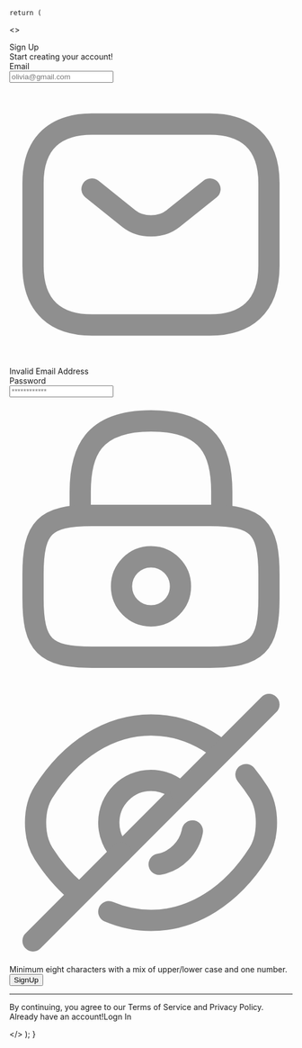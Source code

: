     return (
<>
<div className=" flex flex-col justify-start items-center gap-[32px] mr-[180px] mt-[39.5px] p-0">

<div className="p-0 flex flex-col justify-start items-stretch gap-[6px] grow-0 self-stretch">
<div className="h-[32px] self-stretch grow-0 font-roboto text-[24px] font-semibold leading-[1.33] text-center text-[#171717]">
  Sign Up
</div>
<div className="h-[24px] self-stretch grow-0 font-roboto text-[16px] font-normal leading-[1.5] tracking-[0.1px] text-center text-[#5f5f5f]">
  Start creating your account!
</div>
</div>

<div className="h-[93px] self-stretch grow-0 flex flex-col justify-start items-start gap-[6px] p-0">
  <div style= {{ 
      height: '20px', flexGrow: '0', textShadow: '0 0 0 #f4ebff, 0 1px 2px rgba(16, 24, 40, 0.05)', fontFamily: 'Roboto', fontSize: '14px', fontWeight: '500', fontStretch: 'normal', fontStyle: 'normal', textAlign: 'left', color: '#8f8f8f'}}> Email</div>
 <div class="relative flex items-center">
  <input 
    type="email" 
    placeholder="olivia@gmail.com" 
    class="h-[44px] w-full pl-[32px] pr-[14px] rounded-[8px] border border-[#e3e3e3] text-base"
  />
  <svg 
    class="absolute left-2 top-1/2 transform -translate-y-1/2 w-[20px] h-[20px] text-[#8F8F8F]"
    viewBox="0 0 20 20" 
    fill="none" 
    xmlns="http://www.w3.org/2000/svg"
  >
    <path 
      d="M14.166 17.0832H5.83268C3.33268 17.0832 1.66602 15.8332 1.66602 12.9165V7.08317C1.66602 4.1665 3.33268 2.9165 5.83268 2.9165H14.166C16.666 2.9165 18.3327 4.1665 18.3327 7.08317V12.9165C18.3327 15.8332 16.666 17.0832 14.166 17.0832Z" 
      stroke="#8F8F8F" 
      stroke-width="1.5" 
      stroke-miterlimit="10" 
      stroke-linecap="round" 
      stroke-linejoin="round"
    />
    <path 
      d="M14.1673 7.5L11.559 9.58333C10.7006 10.2667 9.29231 10.2667 8.43398 9.58333L5.83398 7.5" 
      stroke="#8F8F8F" 
      stroke-width="1.5" 
      stroke-miterlimit="10" 
      stroke-linecap="round" 
      stroke-linejoin="round"
    />
  </svg>
</div>
<div className="h-[17px] self-stretch grow-0 font-inter text-[14px] font-normal leading-normal tracking-normal text-[#93000a]">
  Invalid Email Address
</div>
</div>


<div className="h-[110px] self-stretch grow-0 flex flex-col justify-start items-start gap-[6px] p-0">
  <span className="w-[62px] h-[20px] grow-0 font-roboto text-[14px] font-medium leading-[1.43] text-left text-[#8f8f8f]">
  Password
</span>
<div class="relative flex items-center">
  <input 
    type="password" 
    placeholder="************" 
    class="h-[44px] w-full pl-[40px] pr-[14px] rounded-[8px] border border-[#e3e3e3] bg-white"
  />
  <svg 
    class="absolute left-3 top-1/2 transform -translate-y-1/2 w-[20px] h-[20px] text-[#8F8F8F]"
    viewBox="0 0 20 20" 
    fill="none" 
    xmlns="http://www.w3.org/2000/svg"
  >
    <path 
      d="M5 8.33317V6.6665C5 3.90817 5.83333 1.6665 10 1.6665C14.1667 1.6665 15 3.90817 15 6.6665V8.33317" 
      stroke="#8F8F8F" 
      stroke-width="1.5" 
      stroke-linecap="round" 
      stroke-linejoin="round"
    />
    <path 
      d="M9.99935 15.4167C11.1499 15.4167 12.0827 14.4839 12.0827 13.3333C12.0827 12.1827 11.1499 11.25 9.99935 11.25C8.84876 11.25 7.91602 12.1827 7.91602 13.3333C7.91602 14.4839 8.84876 15.4167 9.99935 15.4167Z" 
      stroke="#8F8F8F" 
      stroke-width="1.5" 
      stroke-linecap="round" 
      stroke-linejoin="round"
    />
    <path 
      d="M14.166 18.3335H5.83268C2.49935 18.3335 1.66602 17.5002 1.66602 14.1668V12.5002C1.66602 9.16683 2.49935 8.3335 5.83268 8.3335H14.166C17.4993 8.3335 18.3327 9.16683 18.3327 12.5002V14.1668C18.3327 17.5002 17.4993 18.3335 14.166 18.3335Z" 
      stroke="#8F8F8F" 
      stroke-width="1.5" 
      stroke-linecap="round" 
      stroke-linejoin="round"
    />
  </svg>
  <svg 
    class="absolute right-3 top-1/2 transform -translate-y-1/2 w-[20px] h-[20px] text-[#8F8F8F]"
     viewBox="0 0 20 20" fill="none" xmlns="http://www.w3.org/2000/svg">
<path d="M12.1092 7.8916L7.89258 12.1083C7.35091 11.5666 7.01758 10.8249 7.01758 9.99993C7.01758 8.34993 8.35091 7.0166 10.0009 7.0166C10.8259 7.0166 11.5676 7.34994 12.1092 7.8916Z" stroke="#8F8F8F" stroke-width="1.5" stroke-linecap="round" stroke-linejoin="round"/>
<path d="M14.8499 4.8084C13.3915 3.7084 11.7249 3.1084 9.99987 3.1084C7.0582 3.1084 4.31654 4.84173 2.4082 7.84173C1.6582 9.01673 1.6582 10.9917 2.4082 12.1667C3.06654 13.2001 3.8332 14.0917 4.66654 14.8084" stroke="#8F8F8F" stroke-width="1.5" stroke-linecap="round" stroke-linejoin="round"/>
<path d="M7.01758 16.2751C7.96758 16.6751 8.97591 16.8917 10.0009 16.8917C12.9426 16.8917 15.6842 15.1584 17.5926 12.1584C18.3426 10.9834 18.3426 9.0084 17.5926 7.8334C17.3176 7.40006 17.0176 6.99173 16.7092 6.6084" stroke="#8F8F8F" stroke-width="1.5" stroke-linecap="round" stroke-linejoin="round"/>
<path d="M12.9242 10.5835C12.7076 11.7585 11.7492 12.7168 10.5742 12.9335" stroke="#8F8F8F" stroke-width="1.5" stroke-linecap="round" stroke-linejoin="round"/>
<path d="M7.89102 12.1084L1.66602 18.3334" stroke="#8F8F8F" stroke-width="1.5" stroke-linecap="round" stroke-linejoin="round"/>
<path d="M18.3324 1.6665L12.1074 7.8915" stroke="#8F8F8F" stroke-width="1.5" stroke-linecap="round" stroke-linejoin="round"/>
</svg>
</div>
<div class="h-[34px] self-stretch grow-0 font-inter text-[14px] font-normal text-[#6a6a70]">
  Minimum eight characters with a mix of upper/lower case and one number.
</div>
</div>
<button style={{
     height: '40px',
  alignSelf: 'stretch',
  flexGrow:'0',
  display: 'flex',
  flexDirection: 'row',
  justifyContent: 'center',
  alignItems: 'center',
  gap: '8px',
  padding: '8px 24px',
  borderRadius: '8px',
  boxShadow: '0 2px 4px 0 rgba(23, 116, 255, 0.24)',
  backgroundImage: 'linear-gradient(to bottom, #1774ff, rgba(23, 116, 255, 0.8))'
}}
>
<span className=" h-[24px] grow-0 font-roboto text-[16px] font-medium  text-[#fff]">
  SignUp
</span>
</button>
<hr />
<div class="w-[283.8px] h-[40px] grow-0 font-roboto text-[14px] font-normal leading-[1.43] text-[#5f5f5f] text-center">
  By continuing, you agree to our Terms of Service and Privacy Policy.
</div>
<div className="h-[20px] self-stretch grow-0 font-roboto text-[14px] font-normal leading-[1.43] text-[#5f5f5f] text-center">
  Already have an account!<span className="text-[#1774ff]">Logn In</span>
</div>





</div>


</>
    );
}